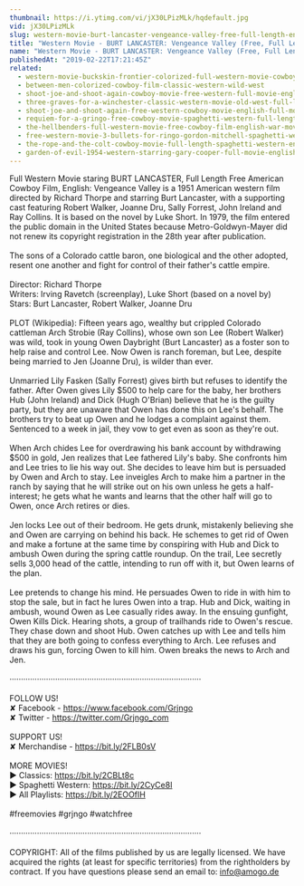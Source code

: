 ```yaml
---
thumbnail: https://i.ytimg.com/vi/jX30LPizMLk/hqdefault.jpg
vid: jX30LPizMLk
slug: western-movie-burt-lancaster-vengeance-valley-free-full-length-english-classic-cowboy-film
title: "Western Movie - BURT LANCASTER: Vengeance Valley (Free, Full Length, English, Classic Cowboy Film)"
name: "Western Movie - BURT LANCASTER: Vengeance Valley (Free, Full Length, English, Classic Cowboy Film)"
publishedAt: "2019-02-22T17:21:45Z"
related:
  - western-movie-buckskin-frontier-colorized-full-western-movie-cowboys-ranch-film
  - between-men-colorized-cowboy-film-classic-western-wild-west
  - shoot-joe-and-shoot-again-cowboy-movie-free-western-full-movie-english
  - three-graves-for-a-winchester-classic-western-movie-old-west-full-length-english
  - shoot-joe-and-shoot-again-free-western-cowboy-movie-english-full-movie-youtube-movies
  - requiem-for-a-gringo-free-cowboy-movie-spaghetti-western-full-length-western-movie
  - the-hellbenders-full-western-movie-free-cowboy-film-english-war-movie
  - free-western-movie-3-bullets-for-ringo-gordon-mitchell-spaghetti-western-full-youtube-movie
  - the-rope-and-the-colt-cowboy-movie-full-length-spaghetti-western-english-free-full-westerns
  - garden-of-evil-1954-western-starring-gary-cooper-full-movie-english-full-free-western-movies
---
```


Full Western Movie staring BURT LANCASTER, Full Length Free American Cowboy Film, English: Vengeance Valley is a 1951 American western film directed by Richard Thorpe and starring Burt Lancaster, with a supporting cast featuring Robert Walker, Joanne Dru, Sally Forrest, John Ireland and Ray Collins. It is based on the novel by Luke Short. In 1979, the film entered the public domain in the United States because Metro-Goldwyn-Mayer did not renew its copyright registration in the 28th year after publication.<br />
<br />
The sons of a Colorado cattle baron, one biological and the other adopted, resent one another and fight for control of their father's cattle empire.<br />
<br />
Director: Richard Thorpe<br />
Writers: Irving Ravetch (screenplay), Luke Short (based on a novel by)<br />
Stars: Burt Lancaster, Robert Walker, Joanne Dru<br />
<br />
PLOT (Wikipedia): Fifteen years ago, wealthy but crippled Colorado cattleman Arch Strobie (Ray Collins), whose own son Lee (Robert Walker) was wild, took in young Owen Daybright (Burt Lancaster) as a foster son to help raise and control Lee. Now Owen is ranch foreman, but Lee, despite being married to Jen (Joanne Dru), is wilder than ever.<br />
<br />
Unmarried Lily Fasken (Sally Forrest) gives birth but refuses to identify the father. After Owen gives Lily $500 to help care for the baby, her brothers Hub (John Ireland) and Dick (Hugh O'Brian) believe that he is the guilty party, but they are unaware that Owen has done this on Lee's behalf. The brothers try to beat up Owen and he lodges a complaint against them. Sentenced to a week in jail, they vow to get even as soon as they're out.<br />
<br />
When Arch chides Lee for overdrawing his bank account by withdrawing $500 in gold, Jen realizes that Lee fathered Lily's baby. She confronts him and Lee tries to lie his way out. She decides to leave him but is persuaded by Owen and Arch to stay. Lee inveigles Arch to make him a partner in the ranch by saying that he will strike out on his own unless he gets a half-interest; he gets what he wants and learns that the other half will go to Owen, once Arch retires or dies.<br />
<br />
Jen locks Lee out of their bedroom. He gets drunk, mistakenly believing she and Owen are carrying on behind his back. He schemes to get rid of Owen and make a fortune at the same time by conspiring with Hub and Dick to ambush Owen during the spring cattle roundup. On the trail, Lee secretly sells 3,000 head of the cattle, intending to run off with it, but Owen learns of the plan.<br />
<br />
Lee pretends to change his mind. He persuades Owen to ride in with him to stop the sale, but in fact he lures Owen into a trap. Hub and Dick, waiting in ambush, wound Owen as Lee casually rides away. In the ensuing gunfight, Owen Kills Dick. Hearing shots, a group of trailhands ride to Owen's rescue. They chase down and shoot Hub. Owen catches up with Lee and tells him that they are both going to confess everything to Arch. Lee refuses and draws his gun, forcing Owen to kill him. Owen breaks the news to Arch and Jen.<br />
<br />
····················································································<br />
<br />
FOLLOW US!<br />
✘ Facebook - https://www.facebook.com/Grjngo<br />
✘ Twitter - https://twitter.com/Grjngo_com<br />
<br />
SUPPORT US!<br />
✘ Merchandise - https://bit.ly/2FLB0sV<br />
<br />
MORE MOVIES! <br />
► Classics: https://bit.ly/2CBLt8c <br />
► Spaghetti Western: https://bit.ly/2CyCe8I <br />
► All Playlists: https://bit.ly/2EOOfIH <br />
<br />
#freemovies #grjngo #watchfree<br />
<br />
····················································································<br />
<br />
COPYRIGHT: All of the films published by us are legally licensed. We have acquired the rights (at least for specific territories) from the rightholders by contract. If you have questions please send an email to: info@amogo.de